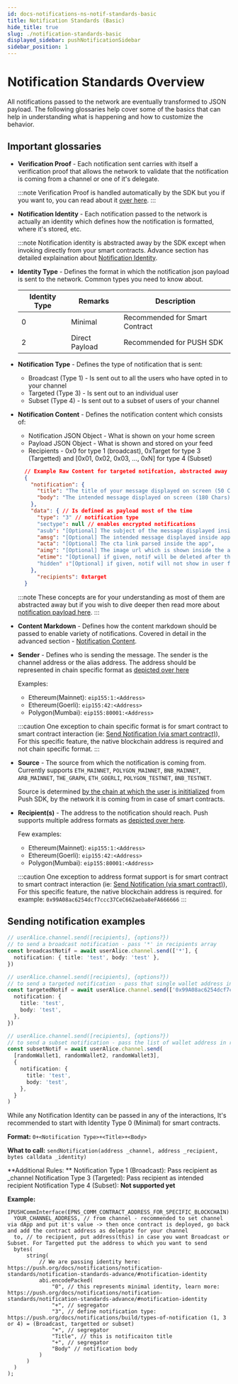 ```yaml
---
id: docs-notifications-ns-notif-standards-basic
title: Notification Standards (Basic)
hide_title: true
slug: ./notification-standards-basic
displayed_sidebar: pushNotificationSidebar
sidebar_position: 1
---
```


# Notification Standards Overview

All notifications passed to the network are eventually transformed to JSON payload. The following glossaries help cover some of the basics that can help in understanding what is happening and how to customize the behavior.

<head>
  <title>Notification Standards (Basic) | Push Notifications | Push Documentation</title>
</head>


## Important glossaries

- **Verification Proof**  - Each notification sent carries with itself a verification proof that allows the network to validate that the notification is coming from a channel or one of it's delegate. 

  :::note
  Verification Proof is handled automatically by the SDK but you if you want to, you can read about it [over here](docs/notifications/notification-standards/notification-standards-advance/#notification-verification-proof "post explaining notification verification proof in Push protocol").
  :::

- **Notification Identity** - Each notification passed to the network is actually an identity which defines how the notification is formatted, where it's stored, etc. 

  :::note
  Notification identity is abstracted away by the SDK except when invoking directly from your smart contracts. Advance section has detailed explaination about [Notification Identity](docs/notifications/notification-standards/notification-standards-advance/#notification-identity "post explaining notification identity in Push protocol").

- **Identity Type** - Defines the format in which the notification json payload is sent to the network. Common types you need to know about.

  | Identity Type | Remarks               | Description                                                     |
  | ------------- | --------------------- | --------------------------------------------------------------- |
  | 0             | Minimal               | Recommended for Smart Contract                                  |
  | 2             | Direct Payload        | Recommended for PUSH SDK                                        |

- **Notification Type** - Defines the type of notification that is sent:
  - Broadcast (Type 1) - Is sent out to all the users who have opted in to your channel
  - Targeted (Type 3) - Is sent out to an individual user
  - Subset (Type 4) - Is sent out to a subset of users of your channel

- **Notification Content** - Defines the notification content which consists of:
  - Notification JSON Object - What is shown on your home screen
  - Payload JSON Object - What is shown and stored on your feed
  - Recipients - 0x0 for type 1 (broadcast), 0xTarget for type 3 (Targetted) and [0x01, 0x02, 0x03, ..., 0xN] for type 4 (Subset) 

  ```json
    // Example Raw Content for targeted notifcation, abstracted away by SDK
    {
      "notification": {
        "title": "The title of your message displayed on screen (50 Chars)",
        "body": "The intended message displayed on screen (180 Chars)"
      },
      "data": { // Is defined as payload most of the time
        "type": "3" // notification type
        "sectype": null // enables encrypted notifications
        "asub": "[Optional] The subject of the message displayed inside app (80 Chars)",
        "amsg": "[Optional] The intended message displayed inside app (500 Chars)",
        "acta": "[Optional] The cta link parsed inside the app",
        "aimg": "[Optional] The image url which is shown inside the app",
        "etime": "[Optional] if given, notif will be deleted after this in epoch"
        "hidden" :"[Optional] if given, notif will not show in user feed"
      },
        "recipients": 0xtarget
    }
  ```

  :::note
  These concepts are for your understanding as most of them are abstracted away but if you wish to dive deeper then read more about [notification payload here](docs/notifications/notification-standards/notification-standards-advance/#notification-payload "post explaining notification payload in in Push protocol").
  :::

  
- **Content Markdown** - Defines how the content markdown should be passed to enable variety of notifications. Covered in detail in the advanced section - [Notification Content](docs/notifications/notification-standards/notification-standards-advance/#notification-content "post explaining notification content and how to customize it in in Push protocol").

- **Sender** - Defines who is sending the message. The sender is the channel address or the alias address. The address should be represented in chain specific format as [depicted over here](/docs/notifications/important-concepts/#chain-specific-wallet-address "About chain specific wallet address")

  Examples:
  - Ethereum(Mainnet): `eip155:1:<Address>`
  - Ethereum(Goerli): `eip155:42:<Address>`
  - Polygon(Mumbai): `eip155:80001:<Address>`

  :::caution
  One exception to chain specific format is for smart contract to smart contract interaction (ie: [Send Notification (via smart contract)](/docs/notifications/build/send-notification-via-smart-contract/ "Send notification via smart contract")), For this specific feature, the native blockchain address is required and not chain specific format.
  :::

- **Source** - The source from which the notification is coming from. Currently supports `ETH_MAINNET`, `POLYGON_MAINNET`, `BNB_MAINNET`, `ARB_MAINNET`, `THE_GRAPH`, `ETH_GOERLI`, `POLYGON_TESTNET`, `BNB_TESTNET`.

  Source is determined [by the chain at which the user is inititialized](http://localhost:3000/docs/notifications/build/initialize-user/ "Initialize User Push SDK") from Push SDK, by the network it is coming from in case of smart contracts.

- **Recipient(s)** - The address to the notification should reach. Push supports multiple address formats as [depicted over here](/docs/notifications/important-concepts/#types-of-supported-wallet-address-account "learn about all supported wallet address account").

  Few examples:
  - Ethereum(Mainnet): `eip155:1:<Address>`
  - Ethereum(Goerli): `eip155:42:<Address>`
  - Polygon(Mumbai): `eip155:80001:<Address>`

  :::caution
  One exception to address format support is for smart contract to smart contract interaction (ie: [Send Notification (via smart contract)](/docs/notifications/build/send-notification-via-smart-contract/ "Send notification via smart contract")), For this specific feature, the native blockchain address is required. for example: `0x99A08ac6254dcf7ccc37CeC662aeba8eFA666666`
  :::

## Sending notification examples

<Tabs groupId="notification-examples">
  <TabItem value="Push SDK" default>

```typescript
// userAlice.channel.send([recipients], {options?})
// to send a broadcast notification - pass '*' in recipients array
const broadcastNotif = await userAlice.channel.send(['*'], {
  notification: { title: 'test', body: 'test' },
})

// userAlice.channel.send([recipients], {options?})
// to send a targeted notification - pass that single wallet address in recipients array
const targetedNotif = await userAlice.channel.send(['0x99A08ac6254dcf7ccc37CeC662aeba8eFA666666'], {
  notification: {
    title: 'test',
    body: 'test',
  },
})

// userAlice.channel.send([recipients], {options?})
// to send a subset notification - pass the list of wallet address in recipients array
const subsetNotif = await userAlice.channel.send(
  [randomWallet1, randomWallet2, randomWallet3],
  {
    notification: {
      title: 'test',
      body: 'test',
    },
  }
)
```

  </TabItem>

  <TabItem value="Smart Contract" default>

  While any Notification Identity can be passed in any of the interactions, It's recommended to start with Identity Type 0 (Minimal) for smart contracts.

  **Format:** `0+<Notification Type>+<Title>+<Body>`

  **What to call:** `sendNotification(address _channel, address _recipient, bytes calldata _identity)`

  **Additional Rules: **
  Notification Type 1 (Broadcast): Pass recipient as _channel
  Notification Type 3 (Targeted): Pass recipient as intended recipient
  Notification Type 4 (Subset): **Not supported yet**

  **Example:**
  ```solidity
  IPUSHCommInterface(EPNS_COMM_CONTRACT_ADDRESS_FOR_SPECIFIC_BLOCKCHAIN).sendNotification(
    YOUR_CHANNEL_ADDRESS, // from channel - recommended to set channel via dApp and put it's value -> then once contract is deployed, go back and add the contract address as delegate for your channel
    to, // to recipient, put address(this) in case you want Broadcast or Subset. For Targetted put the address to which you want to send
    bytes(
        string(
            // We are passing identity here: https://push.org/docs/notifications/notification-standards/notification-standards-advance/#notification-identity
            abi.encodePacked(
                "0", // this represents minimal identity, learn more: https://push.org/docs/notifications/notification-standards/notification-standards-advance/#notification-identity
                "+", // segregator
                "3", // define notification type:  https://push.org/docs/notifications/build/types-of-notification (1, 3 or 4) = (Broadcast, targetted or subset)
                "+", // segregator
                "Title", // this is notificaiton title
                "+", // segregator
                "Body" // notification body
            )
        )
    )
  );
  ```
  </TabItem>
</Tabs>